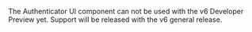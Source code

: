 <Callout warning>

The Authenticator UI component can not be used with the v6 Developer Preview yet. Support will be released with the v6 general release.

</Callout>
